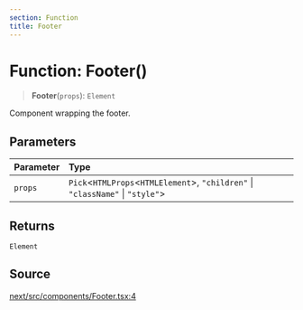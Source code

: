 ```yaml
---
section: Function
title: Footer
---
```


# Function: Footer()

> **Footer**(`props`): `Element`

Component wrapping the footer.

## Parameters

| Parameter | Type |
| :------ | :------ |
| `props` | `Pick`\<`HTMLProps`\<`HTMLElement`\>, `"children"` \| `"className"` \| `"style"`\> |

## Returns

`Element`

## Source

[next/src/components/Footer.tsx:4](https://github.com/gpbl/react-day-picker/blob/a8bfa5451/next/src/components/Footer.tsx#L4)
